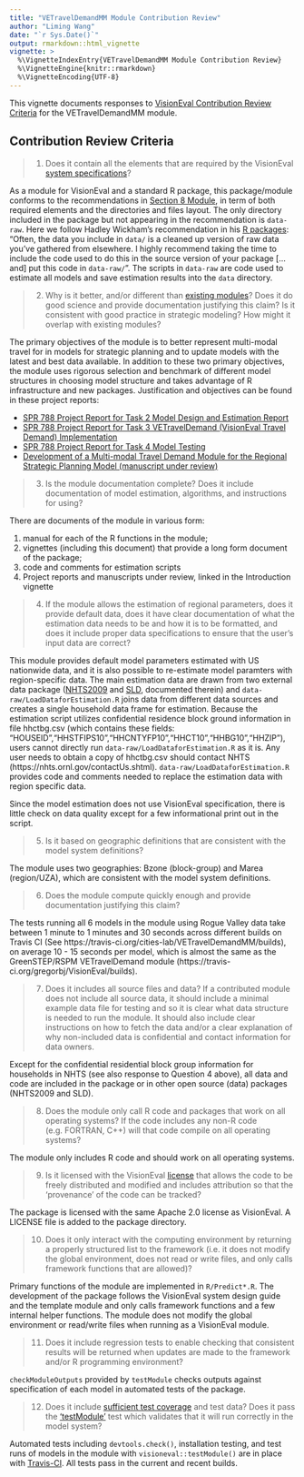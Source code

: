 ```yaml
---
title: "VETravelDemandMM Module Contribution Review"
author: "Liming Wang"
date: "`r Sys.Date()`"
output: rmarkdown::html_vignette
vignette: >
  %\VignetteIndexEntry{VETravelDemandMM Module Contribution Review}
  %\VignetteEngine{knitr::rmarkdown}
  %\VignetteEncoding{UTF-8}
---
```


This vignette documents responses to [VisionEval Contribution Review Criteria](https://github.com/gregorbj/VisionEval/wiki/Contribution-Review-Criteria) for the VETravelDemandMM module.

## Contribution Review Criteria

> 1. Does it contain all the elements that are required by the VisionEval [system specifications](https://github.com/gregorbj/VisionEval/blob/master/api/model_system_design.md)?

As a module for VisionEval and a standard R package, this package/module conforms to the recommendations in [Section 8 Module](https://github.com/gregorbj/VisionEval/blob/master/api/model_system_design.md#8-modules), in term of both required elements and the directories and files layout. The only directory included in the package but not appearing in the recommendation is `data-raw`. Here we follow Hadley Wickham's recommendation in his [R packages](http://r-pkgs.had.co.nz/data.html#data-data): "Often, the data you include in `data/` is a cleaned up version of raw data you’ve gathered from elsewhere. I highly recommend taking the time to include the code used to do this in the source version of your package [... and] put this code in `data-raw/`". The scripts in `data-raw` are code used to estimate all models and save estimation results into the `data` directory.


> 2. Why is it better, and/or different than [existing modules](https://github.com/gregorbj/VisionEval/tree/master/sources/modules)? Does it do good science and provide documentation justifying this claim? Is it consistent with good practice in strategic modeling? How might it overlap with existing modules?

The primary objectives of the module is to better represent multi-modal travel for in models for strategic planning and to update models with the latest and best data available. In addition to these two primary objectives, the module uses rigorous selection and benchmark of different model structures in choosing model structure and takes advantage of R infrastructure and new packages. Justification and objectives can be found in these project reports:

- [SPR 788 Project Report for Task 2 Model Design and Estimation Report](https://cities-lab.github.io/SPR788/Task2_Report.html)
- [SPR 788 Project Report for Task 3 VETravelDemand (VisionEval Travel Demand) Implementation](https://cities-lab.github.io/SPR788/Task3_Report.html)
- [SPR 788 Project Report for Task 4 Model Testing](https://cities-lab.github.io/SPR788/Task4_Report.html)
- [Development of a Multi-modal Travel Demand Module for the Regional Strategic Planning Model (manuscript under review)](https://www.dropbox.com/s/y594fz44achoqkq/jtlu_rspm.pdf?dl=0)

> 3. Is the module documentation complete? Does it include documentation of model estimation, algorithms, and instructions for using? 

There are documents of the module in various form:

1. manual for each of the R functions in the module;
1. vignettes (including this document) that provide a long form document of the package;
1. code and comments for estimation scripts
1. Project reports and manuscripts under review, linked in the Introduction vignette

> 4. If the module allows the estimation of regional parameters, does it provide default data, does it have clear documentation of what the estimation data needs to be and how it is to be formatted, and does it include proper data specifications to ensure that the user’s input data are correct?

This module provides default model parameters estimated with US nationwide data, and it is also possible to re-estimate model paramters with region-specific data. The main estimation data are drawn from two external data package ([NHTS2009](https://github.com/cities-lab/NHTS2009) and [SLD](https://github.com/cities-lab/SLD), documented therein) and `data-raw/LoadDataforEstimation.R` joins data from different data sources and creates a single household data frame for estimation. Because the estimation script utilizes confidential residence block ground information in file hhctbg.csv (which contains these fields: "HOUSEID","HHSTFIPS10","HHCNTYFP10","HHCT10","HHBG10","HHZIP"), users cannot directly run `data-raw/LoadDataforEstimation.R` as it is. Any user needs to obtain a copy of hhctbg.csv should contact NHTS (https://nhts.ornl.gov/contactUs.shtml). `data-raw/LoadDataforEstimation.R` provides code and comments needed to replace the estimation data with region specific data.

Since the model estimation does not use VisionEval specification, there is little check on data quality except for a few informational print out in the script.

> 5. Is it based on geographic definitions that are consistent with the model system definitions?

The module uses two geographies: Bzone (block-group) and Marea (region/UZA), which are consistent with the model system definitions.

> 6. Does the module compute quickly enough and provide documentation justifying this claim?                        

The tests running all 6 models in the module using Rogue Valley data take between 1 minute to 1 minutes and 30 seconds across different builds on Travis CI (See https://travis-ci.org/cities-lab/VETravelDemandMM/builds), on average 10 - 15 seconds per model, which is almost the same as the GreenSTEP/RSPM VETravelDemand module (https://travis-ci.org/gregorbj/VisionEval/builds).

> 7. Does it includes all source files and data?  If a contributed module does not include all source data, it should include a minimal example data file for testing and so it is clear what data structure is needed to run the module.  It should also include clear instructions on how to fetch the data and/or a clear explanation of why non-included data is confidential and contact information for data owners. 

Except for the confidential residential block group information for households in NHTS (see also response to Question 4 above), all data and code are included in the package or in other open source (data) packages (NHTS2009 and SLD).

> 8. Does the module only call R code and packages that work on all operating systems? If the code includes any non-R code (e.g. FORTRAN, C++) will that code compile on all operating systems?

The module only includes R code and should work on all operating systems.

> 9. Is it licensed with the VisionEval [license](https//github.com/gregorbj/VisionEval/blob/master/LICENSE) that allows the code to be freely distributed and modified and includes attribution so that the ‘provenance’ of the code can be tracked?

The package is licensed with the same Apache 2.0 license as VisionEval. A LICENSE file is added to the package directory.

> 10. Does it only interact with the computing environment by returning a properly structured list to the framework (i.e. it does not modify the global environment, does not read or write files, and only calls framework functions that are allowed)?

Primary functions of the module are implemented in `R/Predict*.R`. The development of the package follows the VisionEval system design guide and the template module and only calls framework functions and a few internal helper functions. The module does not modify the global environment or read/write files when running as a VisionEval module.

> 11. Does it include regression tests to enable checking that consistent results will be returned when updates are made to the framework and/or R programming environment?

`checkModuleOutputs` provided by `testModule` checks outputs against specification of each model in automated tests of the package.

> 12. Does it include [sufficient test coverage](Automated-Testing) and test data? Does it pass the [‘testModule’](https://github.com/gregorbj/VisionEval/blob/master/api/functions_summary.md#testmodule) test which validates that it will run correctly in the model system?

Automated tests including `devtools.check()`, installation testing, and test runs of models in the module with `visioneval::testModule()` are in place with [Travis-CI](https://travis-ci.org/cities-lab/VETravelDemandMM). All tests pass in the current and recent builds.
